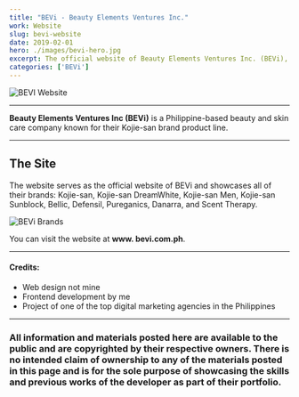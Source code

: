 ```yaml
---
title: "BEVi - Beauty Elements Ventures Inc."
work: Website
slug: bevi-website
date: 2019-02-01
hero: ./images/bevi-hero.jpg
excerpt: The official website of Beauty Elements Ventures Inc. (BEVi), known for their Kojie-san soaps and beauty products
categories: ['BEVi']
---
```


<div class="Image__Medium">
  <img src="./images/project-bevi.png" alt="BEVI Website" />
</div>

<hr />

**Beauty Elements Ventures Inc (BEVi)** is a Philippine-based beauty and skin care company known for their Kojie-san brand product line.

<hr />

## The Site
The website serves as the official website of BEVi and showcases all of their brands: Kojie-san, Kojie-san DreamWhite, Kojie-san Men, Kojie-san Sunblock, Bellic, Defensil, Pureganics, Danarra, and Scent Therapy.

<div class="Image__Large">
  <img src="./images/bevi-pages.jpg" alt="BEVi Brands" />
</div>

You can visit the website at **www. bevi.com.ph**.

<hr />

#### Credits:
* Web design not mine
* Frontend development by me
* Project of one of the top digital marketing agencies in the Philippines

<hr />

### All information and materials posted here are available to the public and are copyrighted by their respective owners. There is no intended claim of ownership to any of the materials posted in this page and is for the sole purpose of showcasing the skills and previous works of the developer as part of their portfolio.
